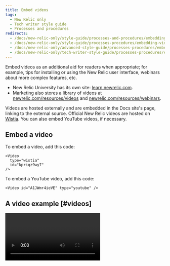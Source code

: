 ```yaml
---
title: Embed videos
tags:
  - New Relic only
  - Tech writer style guide
  - Processes and procedures
redirects:
  - /docs/new-relic-only/style-guide/processes-and-procedures/embedding-videos
  - /docs/new-relic-only/style-guide/processes-procedures/embedding-videos
  - /docs/new-relic-only/advanced-style-guide/processes-procedures/embedding-videos
  - /docs/new-relic-only/tech-writer-style-guide/processes-procedures/embedding-videos
---
```


Embed videos as an additional aid for readers when appropriate; for example, tips for installing or using the New Relic user interface, webinars about more complex features, etc.

* New Relic University has its own site: [learn.newrelic.com](https://learn.newrelic.com/).
* Marketing also stores a library of videos at [newrelic.com/resources/videos](https://newrelic.com/resources/videos) and [newrelic.com/resources/webinars](https://newrelic.com/resources/webinars).

Videos are hosted externally and are embedded in the Docs site's page, linking to the external source. Official New Relic videos are hosted on [Wistia](//wistia.com). You can also embed YouTube videos, if necessary.

## Embed a video

To embed a video, add this code:

```
<Video
  type="wistia"
  id="kpriqz9wy7"
/>
```

To embed a YouTube video, add this code:

```
<Video id="A1JWmr4ieVE" type="youtube" />
```

## A video example [#videos]

<Video
  type="wistia"
  id="kpriqz9wy7"
/>
